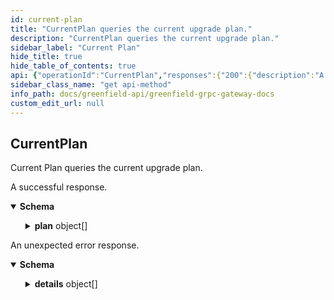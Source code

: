 ```yaml
---
id: current-plan
title: "CurrentPlan queries the current upgrade plan."
description: "CurrentPlan queries the current upgrade plan."
sidebar_label: "Current Plan"
hide_title: true
hide_table_of_contents: true
api: {"operationId":"CurrentPlan","responses":{"200":{"description":"A successful response.","content":{"*/*":{"schema":{"type":"object","properties":{"plan":{"type":"array","items":{"type":"object","properties":{"name":{"type":"string","description":"Sets the name for the upgrade. This name will be used by the upgraded\nversion of the software to apply any special \"on-upgrade\" commands during\nthe first BeginBlock method after the upgrade is applied. It is also used\nto detect whether a software version can handle a given upgrade. If no\nupgrade handler with this name has been set in the software, it will be\nassumed that the software is out-of-date when the upgrade Time or Height is\nreached and the software will exit."},"height":{"type":"string","format":"int64","description":"The height at which the upgrade must be performed.\nOnly used if Time is not set."},"info":{"type":"string","title":"Any application specific upgrade info to be included on-chain\nsuch as a git commit that validators could automatically upgrade to"}},"description":"Plan specifies information about a planned upgrade and when it should occur."},"description":"plan is the current upgrade plan."}},"description":"QueryCurrentPlanResponse is the response type for the Query/CurrentPlan RPC\nmethod."}}}},"default":{"description":"An unexpected error response.","content":{"*/*":{"schema":{"type":"object","properties":{"error":{"type":"string"},"code":{"type":"integer","format":"int32"},"message":{"type":"string"},"details":{"type":"array","items":{"type":"object","properties":{"type_url":{"type":"string"},"value":{"type":"string","format":"byte"}}}}}}}}}},"tags":["Query"],"description":"CurrentPlan queries the current upgrade plan.","method":"get","path":"/cosmos/upgrade/v1beta1/current_plan","info":{"title":"Greenfield - gRPC Gateway docs","description":"A REST interface for state queries","version":"1.0.0"},"postman":{"name":"CurrentPlan queries the current upgrade plan.","description":{"type":"text/plain"},"url":{"path":["cosmos","upgrade","v1beta1","current_plan"],"host":["{{baseUrl}}"],"query":[],"variable":[]},"header":[{"key":"Accept","value":"*/*"}],"method":"GET"}}
sidebar_class_name: "get api-method"
info_path: docs/greenfield-api/greenfield-grpc-gateway-docs
custom_edit_url: null
---
```



## CurrentPlan

Current Plan queries the current upgrade plan.

<div><ApiTabs><TabItem label={"200"} value={"200"}><div>

A successful response.

</div><div><MimeTabs schemaType={"response"}><TabItem label={"*/*"} value={"*/*"}><SchemaTabs><TabItem label={"Schema"} value={"Schema"}><details style={{}} data-collapsed={false} open={true}><summary style={{"textAlign":"left"}}><strong>Schema</strong></summary><div style={{"textAlign":"left","marginLeft":"1rem"}}></div><ul style={{"marginLeft":"1rem"}}><SchemaItem collapsible={true} className={"schemaItem"}><details style={{}}><summary style={{}}><strong>plan</strong><span style={{"opacity":"0.6"}}> object[]</span></summary><div style={{"marginLeft":"1rem"}}><div style={{"marginTop":".5rem","marginBottom":".5rem"}}>

plan is the current upgrade plan.

</div><li><div style={{"fontSize":"var(--ifm-code-font-size)","opacity":"0.6","marginLeft":"-.5rem","paddingBottom":".5rem"}}>Array [</div></li><SchemaItem collapsible={false} name={"name"} required={false} schemaName={"string"} qualifierMessage={undefined} schema={{"type":"string","description":"Sets the name for the upgrade. This name will be used by the upgraded\nversion of the software to apply any special \"on-upgrade\" commands during\nthe first BeginBlock method after the upgrade is applied. It is also used\nto detect whether a software version can handle a given upgrade. If no\nupgrade handler with this name has been set in the software, it will be\nassumed that the software is out-of-date when the upgrade Time or Height is\nreached and the software will exit."}}></SchemaItem><SchemaItem collapsible={false} name={"height"} required={false} schemaName={"int64"} qualifierMessage={undefined} schema={{"type":"string","format":"int64","description":"The height at which the upgrade must be performed.\nOnly used if Time is not set."}}></SchemaItem><SchemaItem collapsible={false} name={"info"} required={false} schemaName={"Any application specific upgrade info to be included on-chain\nsuch as a git commit that validators could automatically upgrade to"} qualifierMessage={undefined} schema={{"type":"string","title":"Any application specific upgrade info to be included on-chain\nsuch as a git commit that validators could automatically upgrade to"}}></SchemaItem><li><div style={{"fontSize":"var(--ifm-code-font-size)","opacity":"0.6","marginLeft":"-.5rem"}}>]</div></li></div></details></SchemaItem></ul></details></TabItem><TabItem label={"Example (from schema)"} value={"Example (from schema)"}><ResponseSamples responseExample={"{\n  \"plan\": [\n    {\n      \"name\": \"string\",\n      \"height\": \"string\",\n      \"info\": \"string\"\n    }\n  ]\n}"} language={"json"}></ResponseSamples></TabItem></SchemaTabs></TabItem></MimeTabs></div></TabItem><TabItem label={"default"} value={"default"}><div>

An unexpected error response.

</div><div><MimeTabs schemaType={"response"}><TabItem label={"*/*"} value={"*/*"}><SchemaTabs><TabItem label={"Schema"} value={"Schema"}><details style={{}} data-collapsed={false} open={true}><summary style={{"textAlign":"left"}}><strong>Schema</strong></summary><div style={{"textAlign":"left","marginLeft":"1rem"}}></div><ul style={{"marginLeft":"1rem"}}><SchemaItem collapsible={false} name={"error"} required={false} schemaName={"string"} qualifierMessage={undefined} schema={{"type":"string"}}></SchemaItem><SchemaItem collapsible={false} name={"code"} required={false} schemaName={"int32"} qualifierMessage={undefined} schema={{"type":"integer","format":"int32"}}></SchemaItem><SchemaItem collapsible={false} name={"message"} required={false} schemaName={"string"} qualifierMessage={undefined} schema={{"type":"string"}}></SchemaItem><SchemaItem collapsible={true} className={"schemaItem"}><details style={{}}><summary style={{}}><strong>details</strong><span style={{"opacity":"0.6"}}> object[]</span></summary><div style={{"marginLeft":"1rem"}}><li><div style={{"fontSize":"var(--ifm-code-font-size)","opacity":"0.6","marginLeft":"-.5rem","paddingBottom":".5rem"}}>Array [</div></li><SchemaItem collapsible={false} name={"type_url"} required={false} schemaName={"string"} qualifierMessage={undefined} schema={{"type":"string"}}></SchemaItem><SchemaItem collapsible={false} name={"value"} required={false} schemaName={"byte"} qualifierMessage={undefined} schema={{"type":"string","format":"byte"}}></SchemaItem><li><div style={{"fontSize":"var(--ifm-code-font-size)","opacity":"0.6","marginLeft":"-.5rem"}}>]</div></li></div></details></SchemaItem></ul></details></TabItem><TabItem label={"Example (from schema)"} value={"Example (from schema)"}><ResponseSamples responseExample={"{\n  \"error\": \"string\",\n  \"code\": 0,\n  \"message\": \"string\",\n  \"details\": [\n    {\n      \"type_url\": \"string\",\n      \"value\": \"string\"\n    }\n  ]\n}"} language={"json"}></ResponseSamples></TabItem></SchemaTabs></TabItem></MimeTabs></div></TabItem></ApiTabs></div>
      